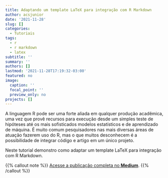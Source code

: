 ```yaml
---
title: Adaptando um template LaTeX para integração com R Markdown
author: acsjunior
date: '2021-11-28'
slug: []
categories:
  - Tutoriais
tags:
  - r
  - r markdown
  - latex
subtitle: ''
summary: ''
authors: []
lastmod: '2021-11-28T17:19:32-03:00'
featured: no
image:
  caption: ''
  focal_point: ''
  preview_only: no
projects: []
---
```


A linguagem R pode ser uma forte aliada em qualquer produção acadêmica, uma vez que provê recursos para execução desde um simples teste de hipóteses até os mais sofisticados modelos estatísticos e de aprendizado de máquina. É muito comum pesquisadores nas mais diversas áreas de atuação fazerem uso do R, mas o que muitos desconhecem é a possibilidade de integrar código e artigo em um único projeto.

Neste tutorial demonstro como adaptar um template LaTeX para integração com R Markdown.

{{% callout note %}}
[Acesse a publicação completa no **Medium**](https://juniorssz.medium.com/adaptando-um-template-latex-para-integração-com-r-markdown-b74f40894aad).
{{% /callout %}}
